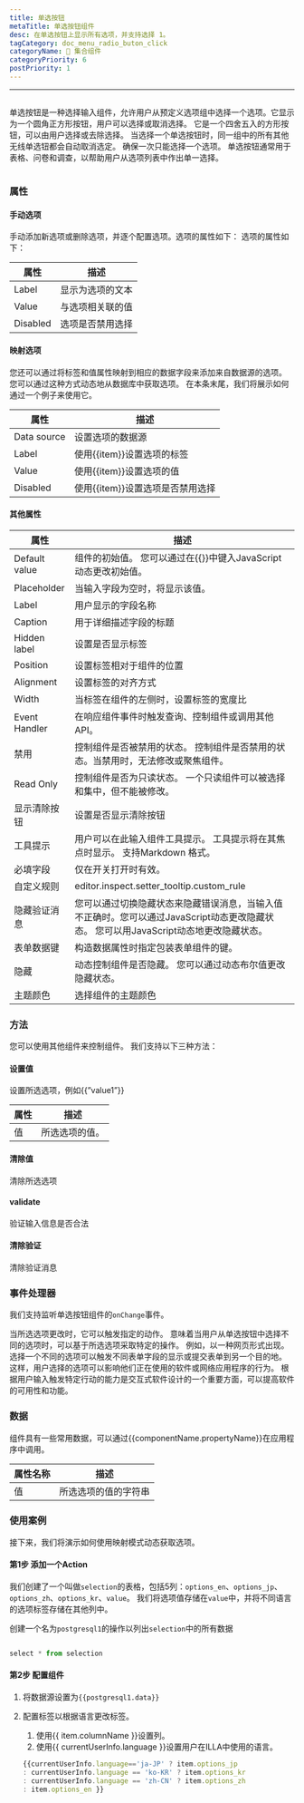 ```yaml
---
title: 单选按钮
metaTitle: 单选按钮组件
desc: 在单选按钮上显示所有选项，并支持选择 1。
tagCategory: doc_menu_radio_buton_click
categoryName: 🧬 集合组件
categoryPriority: 6
postPriority: 1
---
```


* * *

## <h2 hidden>单选按钮</h2>

单选按钮是一种选择输入组件，允许用户从预定义选项组中选择一个选项。它显示为一个圆角正方形按钮，用户可以选择或取消选择。 它是一个四舍五入的方形按钮，可以由用户选择或去除选择。 当选择一个单选按钮时，同一组中的所有其他无线单选钮都会自动取消选定。 确保一次只能选择一个选项。 单选按钮通常用于表格、问卷和调查，以帮助用户从选项列表中作出单一选择。

<img src='https://cdn.illacloud.com/official-website/img/docs/assemble/radio.png' alt="" />

### 属性

#### 手动选项

手动添加新选项或删除选项，并逐个配置选项。选项的属性如下： 选项的属性如下： 

| 属性       | 描述       |
| -------- | -------- |
| Label    | 显示为选项的文本 |
| Value    | 与选项相关联的值 |
| Disabled | 选项是否禁用选择 |

#### 映射选项

您还可以通过将标签和值属性映射到相应的数据字段来添加来自数据源的选项。 您可以通过这种方式动态地从数据库中获取选项。 在本条末尾，我们将展示如何通过一个例子来使用它。

| 属性          | 描述                   |
| ----------- | -------------------- |
| Data source | 设置选项的数据源             |
| Label       | 使用{{item}}设置选项的标签    |
| Value       | 使用{{item}}设置选项的值     |
| Disabled    | 使用{{item}}设置选项是否禁用选择 |

#### 其他属性

| 属性            | 描述                                                                            |
| ------------- | ----------------------------------------------------------------------------- |
| Default value | 组件的初始值。 您可以通过在{{}}中键入JavaScript动态更改初始值。                                       |
| Placeholder   | 当输入字段为空时，将显示该值。                                                               |
| Label         | 用户显示的字段名称                                                                     |
| Caption       | 用于详细描述字段的标题                                                                   |
| Hidden label  | 设置是否显示标签                                                                      |
| Position      | 设置标签相对于组件的位置                                                                  |
| Alignment     | 设置标签的对齐方式                                                                     |
| Width         | 当标签在组件的左侧时，设置标签的宽度比                                                           |
| Event Handler | 在响应组件事件时触发查询、控制组件或调用其他API。                                                    |
| 禁用            | 控制组件是否被禁用的状态。 控制组件是否禁用的状态。当禁用时，无法修改或聚焦组件。                                     |
| Read Only     | 控制组件是否为只读状态。 一个只读组件可以被选择和集中，但不能被修改。                                           |
| 显示清除按钮        | 设置是否显示清除按钮                                                                    |
| 工具提示          | 用户可以在此输入组件工具提示。 工具提示将在其焦点时显示。 支持Markdown 格式。                                  |
| 必填字段          | 仅在开关打开时有效。                                                                    |
| 自定义规则         | editor.inspect.setter_tooltip.custom_rule                                     |
| 隐藏验证消息        | 您可以通过切换隐藏状态来隐藏错误消息，当输入值不正确时。您可以通过JavaScript动态更改隐藏状态。 您可以用JavaScript动态地更改隐藏状态。 |
| 表单数据键         | 构造数据属性时指定包装表单组件的键。                                                            |
| 隐藏            | 动态控制组件是否隐藏。 您可以通过动态布尔值更改隐藏状态。                                                 |
| 主题颜色          | 选择组件的主题颜色                                                                     |

### 方法

您可以使用其他组件来控制组件。 我们支持以下三种方法：

#### 设置值

设置所选选项，例如{{”value1”}}

| 属性 | 描述       |
| -- | -------- |
| 值  | 所选选项的值。  |

#### 清除值

清除所选选项

#### validate

验证输入信息是否合法

#### 清除验证

清除验证消息

### 事件处理器

我们支持监听单选按钮组件的`onChange`事件。 

当所选选项更改时，它可以触发指定的动作。 意味着当用户从单选按钮中选择不同的选项时，可以基于所选选项采取特定的操作。 例如，以一种网页形式出现。 选择一个不同的选项可以触发不同表单字段的显示或提交表单到另一个目的地。 这样，用户选择的选项可以影响他们正在使用的软件或网络应用程序的行为。 根据用户输入触发特定行动的能力是交互式软件设计的一个重要方面，可以提高软件的可用性和功能。

### 数据

组件具有一些常用数据，可以通过{{componentName.propertyName}}在应用程序中调用。

| 属性名称 | 描述          |
| ---- | ----------- |
| 值    | 所选选项的值的字符串  |

### 使用案例

接下来，我们将演示如何使用映射模式动态获取选项。 

#### 第1步 添加一个Action

我们创建了一个叫做`selection`的表格，包括5列：`options_en`、`options_jp`、`options_zh`、`options_kr`、`value`。 我们将选项值存储在`value`中，并将不同语言的选项标签存储在其他列中。 

创建一个名为`postgresql1`的操作以列出`selection`中的所有数据

<img src='https://cdn.illacloud.com/official-website/img/docs/assemble/radio1.png' alt="" />

```jsx
select * from selection

```

#### 第2步 配置组件

1.  将数据源设置为`{{postgresql1.data}}` 
2.  配置标签以根据语言更改标签。 

    1.  使用{{ item.columnName }}设置列。 
    2.  使用{{ currentUserInfo.language }}设置用户在ILLA中使用的语言。

    ```jsx
    {{currentUserInfo.language=='ja-JP' ? item.options_jp
    : currentUserInfo.language == 'ko-KR' ? item.options_kr
    : currentUserInfo.language == 'zh-CN' ? item.options_zh
    : item.options_en }}

    ```

<img src='https://cdn.illacloud.com/official-website/img/docs/assemble/radio2.png' alt="" />
